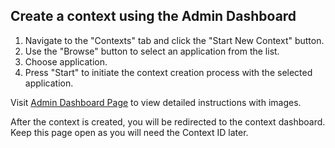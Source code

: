## Create a context using the Admin Dashboard

1. Navigate to the "Contexts" tab and click the "Start New Context" button.
2. Use the "Browse" button to select an application from the list.
3. Choose application.
4. Press "Start" to initiate the context creation process with the selected
   application.

Visit [Admin Dashboard Page](../../developer-tools/apps/admin-dashboard) to view
detailed instructions with images.

After the context is created, you will be redirected to the context dashboard.
Keep this page open as you will need the Context ID later.
